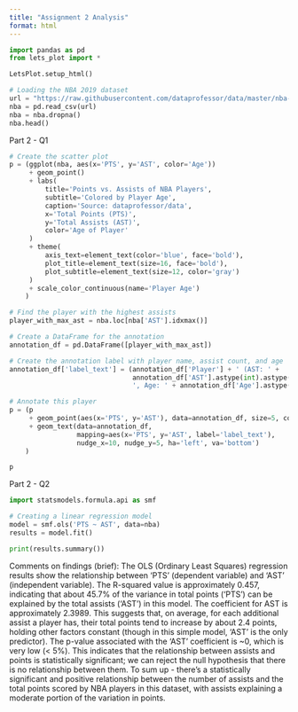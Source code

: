 ```yaml
---
title: "Assignment 2 Analysis"
format: html
---
```


```python
import pandas as pd
from lets_plot import *

LetsPlot.setup_html()

# Loading the NBA 2019 dataset
url = "https://raw.githubusercontent.com/dataprofessor/data/master/nba-player-stats-2019.csv"
nba = pd.read_csv(url)
nba = nba.dropna()
nba.head()
```

Part 2 - Q1

```python
# Create the scatter plot
p = (ggplot(nba, aes(x='PTS', y='AST', color='Age'))
     + geom_point()
     + labs(
         title='Points vs. Assists of NBA Players',
         subtitle='Colored by Player Age',
         caption='Source: dataprofessor/data',
         x='Total Points (PTS)',
         y='Total Assists (AST)',
         color='Age of Player'
     )
     + theme(
         axis_text=element_text(color='blue', face='bold'),
         plot_title=element_text(size=16, face='bold'),
         plot_subtitle=element_text(size=12, color='gray')
     )
     + scale_color_continuous(name='Player Age')
    )

# Find the player with the highest assists
player_with_max_ast = nba.loc[nba['AST'].idxmax()]

# Create a DataFrame for the annotation
annotation_df = pd.DataFrame([player_with_max_ast])

# Create the annotation label with player name, assist count, and age
annotation_df['label_text'] = (annotation_df['Player'] + ' (AST: ' +
                               annotation_df['AST'].astype(int).astype(str) +
                               ', Age: ' + annotation_df['Age'].astype(int).astype(str) + ')')

# Annotate this player
p = (p
     + geom_point(aes(x='PTS', y='AST'), data=annotation_df, size=5, color='red')
     + geom_text(data=annotation_df,
                 mapping=aes(x='PTS', y='AST', label='label_text'),
                 nudge_x=10, nudge_y=5, ha='left', va='bottom')
    )

p
```

Part 2 - Q2

```python
import statsmodels.formula.api as smf

# Creating a linear regression model
model = smf.ols('PTS ~ AST', data=nba)
results = model.fit()

print(results.summary())
```

Comments on findings (brief): The OLS (Ordinary Least Squares) regression results show the relationship between 'PTS' (dependent variable) and 'AST' (independent variable).
The R-squared value is approximately 0.457, indicating that about 45.7% of the variance in total points ('PTS') can be explained by the total assists ('AST') in this model.
The coefficient for AST is approximately 2.3989. This suggests that, on average, for each additional assist a player has, their total points tend to increase by about 2.4 points, holding other factors constant (though in this simple model, 'AST' is the only predictor).
The p-value associated with the 'AST' coefficient is ~0, which is very low (< 5%). This indicates that the relationship between assists and points is statistically significant; we can reject the null hypothesis that there is no relationship between them.
To sum up - there's a statistically significant and positive relationship between the number of assists and the total points scored by NBA players in this dataset, with assists explaining a moderate portion of the variation in points.
